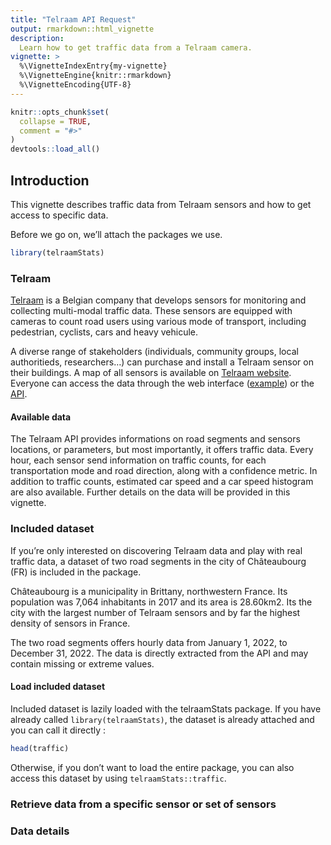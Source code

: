 ```yaml
---
title: "Telraam API Request"
output: rmarkdown::html_vignette
description:
  Learn how to get traffic data from a Telraam camera.
vignette: >
  %\VignetteIndexEntry{my-vignette}
  %\VignetteEngine{knitr::rmarkdown}
  %\VignetteEncoding{UTF-8}
---
```


```r
knitr::opts_chunk$set(
  collapse = TRUE,
  comment = "#>"
)
devtools::load_all()
```

## Introduction

This vignette describes traffic data from Telraam sensors and how to get access to specific data.

Before we go on, we'll attach the packages we use.

```r
library(telraamStats)
```

### Telraam

[Telraam](https://telraam.net/en/what-is-telraam) is a Belgian company that develops sensors for monitoring and collecting multi-modal traffic data. These sensors are equipped with cameras to count road users using various mode of transport, including pedestrian, cyclists, cars and heavy vehicule.

A diverse range of stakeholders (individuals, community groups, local authoritieds, researchers...) can purchase and install a Telraam sensor on their buildings. A map of all sensors is available on [Telraam website](https://telraam.net/). Everyone can access the data through the web interface ([example](https://telraam.net/en/location/9000001844)) or the [API](https://telraam-api.net/).

#### Available data

The Telraam API provides informations on road segments and sensors locations, or parameters, but most importantly, it offers traffic data. Every hour, each sensor send information on traffic counts, for each transportation mode and road direction, along with a confidence metric. In addition to traffic counts, estimated car speed and a car speed histogram are also available. Further details on the data will be provided in this vignette.

### Included dataset

If you're only interested on discovering Telraam data and play with real traffic data, a dataset of two road segments in the city of Châteaubourg (FR) is included in the package.

Châteaubourg is a municipality in Brittany, northwestern France. Its population was 7,064 inhabitants in 2017 and its area is 28.60km2. Its the city with the largest number of Telraam sensors and by far the highest density of sensors in France.

The two road segments offers hourly data from January 1, 2022, to December 31, 2022. The data is directly extracted from the API and may contain missing or extreme values.

#### Load included dataset

Included dataset is lazily loaded with the telraamStats package. If you have already called `library(telraamStats)`, the dataset is already attached and you can call it directly :

```r
head(traffic)
```

Otherwise, if you don't want to load the entire package, you can also access this dataset by using `telraamStats::traffic`.

### Retrieve data from a specific sensor or set of sensors


### Data details
